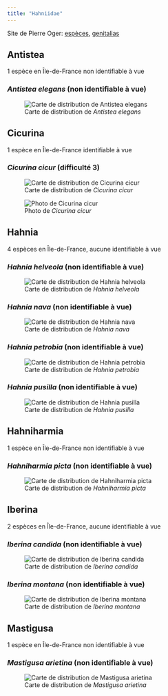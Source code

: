 ```yaml
---
title: "Hahniidae"
---
```


Site de Pierre Oger: [espèces](https://arachno.piwigo.com/index?/category/47-hahniidae), [genitalias](https://arachno.piwigo.com/index?/tags/1479-_hahniidae)



## Antistea

1 espèce en Île-de-France non identifiable à vue



### *Antistea elegans* (non identifiable à vue)

![Carte de distribution de *Antistea elegans*](https://asfra.fr/Site/User_pages/Atlas/LR_ASFRA_Hahniidae_Antistea%20elegans_2022-03-10.jpeg)





## Cicurina

1 espèce en Île-de-France identifiable à vue



### *Cicurina cicur* (difficulté 3)

![Carte de distribution de *Cicurina cicur*](https://asfra.fr/Site/User_pages/Atlas/LR_ASFRA_Hahniidae_Cicurina%20cicur_2022-03-10.jpeg)

![Photo de *Cicurina cicur*](chemin/vers/photo.jpg)



## Hahnia

4 espèces en Île-de-France, aucune identifiable à vue



### *Hahnia helveola* (non identifiable à vue)

![Carte de distribution de *Hahnia helveola*](https://asfra.fr/Site/User_pages/Atlas/LR_ASFRA_Hahniidae_Hahnia%20helveola_2022-03-10.jpeg)





### *Hahnia nava* (non identifiable à vue)

![Carte de distribution de *Hahnia nava*](https://asfra.fr/Site/User_pages/Atlas/LR_ASFRA_Hahniidae_Hahnia%20nava_2022-03-10.jpeg)





### *Hahnia petrobia* (non identifiable à vue)

![Carte de distribution de *Hahnia petrobia*](https://asfra.fr/Site/User_pages/Atlas/LR_ASFRA_Hahniidae_Hahnia%20petrobia_2022-03-10.jpeg)





### *Hahnia pusilla* (non identifiable à vue)

![Carte de distribution de *Hahnia pusilla*](https://asfra.fr/Site/User_pages/Atlas/LR_ASFRA_Hahniidae_Hahnia%20pusilla_2022-03-10.jpeg)





## Hahniharmia

1 espèce en Île-de-France non identifiable à vue



### *Hahniharmia picta* (non identifiable à vue)

![Carte de distribution de *Hahniharmia picta*](https://asfra.fr/Site/User_pages/Atlas/LR_ASFRA_Hahniidae_Hahniharmia%20picta_2022-03-10.jpeg)





## Iberina

2 espèces en Île-de-France, aucune identifiable à vue



### *Iberina candida* (non identifiable à vue)

![Carte de distribution de *Iberina candida*](https://asfra.fr/Site/User_pages/Atlas/LR_ASFRA_Hahniidae_Iberina%20candida_2022-03-10.jpeg)





### *Iberina montana* (non identifiable à vue)

![Carte de distribution de *Iberina montana*](https://asfra.fr/Site/User_pages/Atlas/LR_ASFRA_Hahniidae_Iberina%20montana_2022-03-10.jpeg)





## Mastigusa

1 espèce en Île-de-France non identifiable à vue



### *Mastigusa arietina* (non identifiable à vue)

![Carte de distribution de *Mastigusa arietina*](https://asfra.fr/Site/User_pages/Atlas/LR_ASFRA_Hahniidae_Mastigusa%20arietina_2022-03-10.jpeg)






